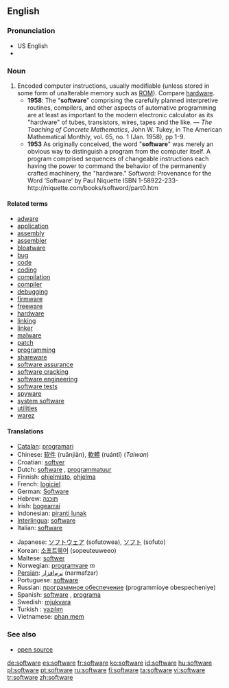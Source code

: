 ==English==

===Pronunciation===
* US English {{SAMPA|/sAftwEr\`/}}
* {{IPA|[ˈsɔft.wɛɻ]}}

===Noun===
{{en-noun|-}}

# Encoded computer instructions, usually modifiable (unless stored in some form of unalterable memory such as [[ROM]]).  Compare [[hardware]].
#* '''1958''': The "'''software'''" comprising the carefully planned interpretive routines, compilers, and other aspects of automative programming are at least as important to the modern electronic calculator as its "hardware" of tubes, transistors, wires, tapes and the like. &mdash; ''The Teaching of Concrete Mathematics'', John W. Tukey, in The American Mathematical Monthly, vol. 65, no. 1 (Jan. 1958), pp 1-9.
#* '''1953''' As originally conceived, the word "'''software'''" was merely an obvious way to distinguish a program from the computer itself. A program comprised sequences of changeable instructions each having the power to command the behavior of the permanently crafted machinery, the "hardware."  Softword: Provenance for the Word ‘Software’ by Paul Niquette ISBN 1-58922-233-http://niquette.com/books/softword/part0.htm

====Related terms====
*[[adware]]
*[[application]]
*[[assembly]]
*[[assembler]]
*[[bloatware]]
*[[bug]]
*[[code]]
*[[coding]]
*[[compilation]]
*[[compiler]]
*[[debugging]]
*[[firmware]]
*[[freeware]]
*[[hardware]]
*[[linking]]
*[[linker]]
*[[malware]]
*[[patch]]
*[[programming]]
*[[shareware]]
*[[software assurance]]
*[[software cracking]]
*[[software engineering]]
*[[software tests]]
*[[spyware]]
*[[system software]]
*[[utilities]]
*[[warez]]

====Translations====
{{top}}
*[[Catalan]]: [[programari]] {{m}}
*Chinese: [[软件]] (ruǎnjiàn), [[軟體]] (ruántǐ) (''Taiwan'')
*Croatian: [[softver]] {{m}}
*Dutch: [[software]] {{m}}, [[programmatuur]] {{m}}
*Finnish: [[ohjelmisto]], [[ohjelma]]
*French: [[logiciel]] {{m}}
*German: [[Software]] {{f}}
*Hebrew: [[תוכנה]] {{f}}
*Irish: [[bogearraí]] {{m}} {{p}}
*Indonesian: [[piranti lunak]]
*[[Interlingua]]: [[software]]
*Italian: [[software]] {{m}}
{{mid}}
*Japanese: [[ソフトウェア]] (sofutowea), [[ソフト]] (sofuto)
*Korean: [[소프트웨어]] (sopeuteuweeo)
*Maltese: [[softwer]] {{m}}
*Norwegian: [[programvare]] ''m''
*[[Persian]]: [[نرم‌افزار]] (narmafzar)
*Portuguese: [[software]]
*Russian: [[программное обеспечение]] {{n}} (programmioye obespecheniye)
*Spanish: [[software]] {{m}}, [[programa]] {{m}}
*Swedish: [[mjukvara]]
*Turkish : [[yazılım]]
*Vietnamese: [[phan mem]]
{{bottom}}

===See also===
*[[open source]]
<!--
;Functions for software:
[[Accounting]], [[accounts payable]], [[accounts receivable]], [[CAD]], [[compiler]], [[digital photography]],  [[distributed processing]], [[e-mail]], [[games]], [[graphics]], [[groupware]], [[Instant messaging]],  [[interpreter]], [[music]], [[operating system]], [[payroll]], [[photography]], [[server]], [[telephony]], [[text editor]], [[trial balance]], [[web browser]], [[word processing]].
-->

[[de:software]]
[[es:software]]
[[fr:software]]
[[ko:software]]
[[id:software]]
[[hu:software]]
[[pl:software]]
[[pt:software]]
[[ru:software]]
[[fi:software]]
[[ta:software]]
[[vi:software]]
[[tr:software]]
[[zh:software]]